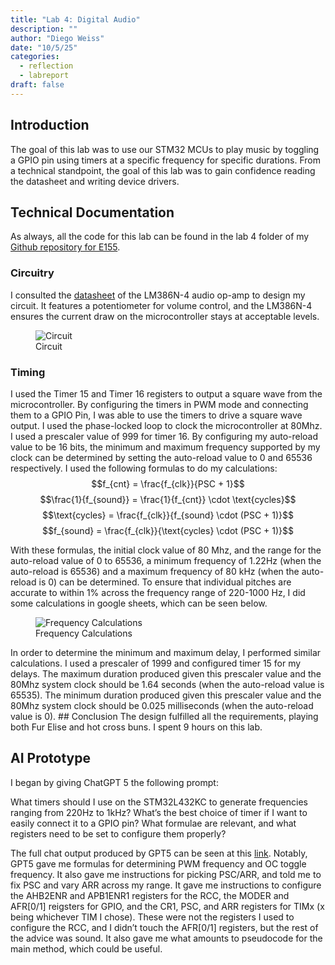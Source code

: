 ---
title: "Lab 4: Digital Audio"
description: ""
author: "Diego Weiss"
date: "10/5/25"
categories:
  - reflection
  - labreport
draft: false
---

## Introduction

The goal of this lab was to use our STM32 MCUs to play music by toggling a GPIO pin using timers at a specific frequency for specific durations. From a technical standpoint, the goal of this lab was to gain confidence reading the datasheet and writing device drivers.


## Technical Documentation

As always, all the code for this lab can be found in the lab 4 folder of my [Github repository for E155](https://github.com/diego2317/E155).

### Circuitry

I consulted the [datasheet](https://www.ti.com/lit/ds/symlink/lm386.pdf?ts=1759688431008&ref_url=https%253A%252F%252Fwww.ti.com%252Fproduct%252FLM386%252Fpart-details%252FLM386N-4%252FNOPB) of the LM386N-4 audio op-amp to design my circuit. It features a potentiometer for volume control, and the LM386N-4 ensures the current draw on the microcontroller stays at acceptable levels. 

![Circuit](/images/lab4/schematic.png)

### Timing

I used the Timer 15 and Timer 16 registers to output a square wave from the microcontroller. By configuring the timers in PWM mode and connecting them to a GPIO Pin, I was able to use the timers to drive a square wave output. I used the phase-locked loop to clock the microcontroller at 80Mhz. I used a prescaler value of 999 for timer 16. By configuring my auto-reload value to be 16 bits, the minimum and maximum frequency supported by my clock can be determined by setting the auto-reload value to 0 and 65536 respectively. I used the following formulas to do my calculations:
$$f_{cnt} = \frac{f_{clk}}{PSC + 1}$$
$$\frac{1}{f_{sound}} = \frac{1}{f_{cnt}} \cdot \text{cycles}$$
$$\text{cycles} = \frac{f_{clk}}{f_{sound} \cdot (PSC + 1)}$$
$$f_{sound} = \frac{f_{clk}}{\text{cycles} \cdot (PSC + 1)}$$

With these formulas, the initial clock value of 80 Mhz, and the range for the auto-reload value of 0 to 65536, a minimum frequency of 1.22Hz (when the auto-reload is 65536) and a maximum frequency of 80 kHz (when the auto-reload is 0) can be determined. To ensure that individual pitches are accurate to within 1% across the frequency range of 220-1000 Hz, I did some calculations in google sheets, which can be seen below.

![Frequency Calculations](/images/lab4/frequency_table.png)

In order to determine the minimum and maximum delay, I performed similar calculations. I used a prescaler of 1999 and configured timer 15 for my delays. The maximum duration produced given this prescaler value and the 80Mhz system clock should be 1.64 seconds (when the auto-reload value is 65535). The minimum duration produced given this prescaler value and the 80Mhz system clock should be 0.025 milliseconds (when the auto-reload value is 0).
## Conclusion
The design fulfilled all the requirements, playing both Fur Elise and hot cross buns. I spent 9 hours on this lab.

## AI Prototype

I began by giving ChatGPT 5 the following prompt:

::: callout-note

What timers should I use on the STM32L432KC to generate frequencies ranging from 220Hz to 1kHz? What’s the best choice of timer if I want to easily connect it to a GPIO pin? What formulae are relevant, and what registers need to be set to configure them properly?

:::

The full chat output produced by GPT5 can be seen at this [link](https://chatgpt.com/share/68dee95d-a55c-8012-a4eb-f0e61d6eefc9). Notably, GPT5 gave me formulas for determining PWM frequency and OC toggle frequency. It also gave me instructions for picking PSC/ARR, and told me to fix PSC and vary ARR across my range. It gave me instructions to configure the AHB2ENR and APB1ENR1 registers for the RCC, the MODER and AFR[0/1] reigsters for GPIO, and the CR1, PSC, and ARR registers for TIMx (x being whichever TIM I chose). These were not the registers I used to configure the RCC, and I didn't touch the AFR[0/1] registers, but the rest of the advice was sound. It also gave me what amounts to pseudocode for the main method, which could be useful.